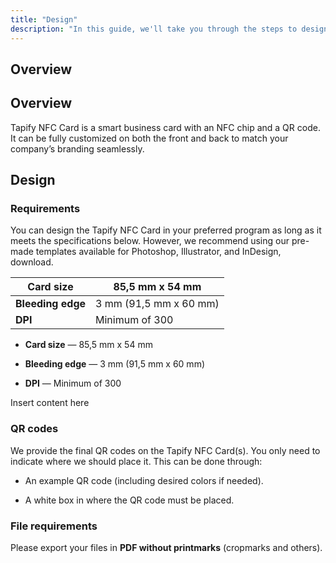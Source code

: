 ```yaml
---
title: "Design"
description: "In this guide, we'll take you through the steps to design Tapify NFC Business Cards."
---
```


## Overview

## Overview

Tapify NFC Card is a smart business card with an NFC chip and a QR code. It can be fully customized on both the front and back to match your company’s branding seamlessly.

## Design

### Requirements

You can design the Tapify NFC Card in your preferred program as long as it meets the specifications below. However, we recommend using our pre-made templates available for Photoshop, Illustrator, and InDesign, download.

| **Card size**     | 85,5 mm x 54 mm        |
| ----------------- | ---------------------- |
| **Bleeding edge** | 3 mm (91,5 mm x 60 mm) |
| **DPI**           | Minimum of 300         |

* **Card size** — 85,5 mm x 54 mm

* **Bleeding edge** —  3 mm (91,5 mm x 60 mm)

* **DPI** — Minimum of 300





<Card title="Download template" icon="download" href="https://api.tapify.app/storage/v1/object/public/logo//Logo-blue.png">
  Insert content here
</Card>

### QR codes

We provide the final QR codes on the Tapify NFC Card(s). You only need to indicate where we should place it. This can be done through:

* An example QR code (including desired colors if needed).

* A white box in where the QR code must be placed.

### File requirements

Please export your files in **PDF without printmarks** (cropmarks and others).